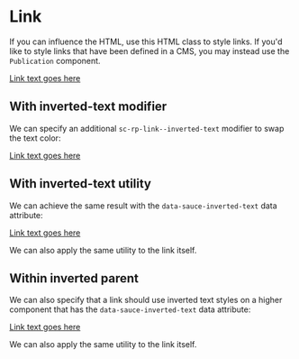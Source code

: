 
<Meta title="Components/Raspberry Pi/Link" />

# Link

If you can influence the HTML, use this HTML class to style links. If you'd like to style links that have been defined in a CMS, you may instead use the `Publication` component.

<Story name="Vanilla">
  <a className="sc-rp-link" href="#">
    Link text goes here
  </a>
</Story>

## With inverted-text modifier

We can specify an additional `sc-rp-link--inverted-text` modifier to swap the text color:

<Story name="With Inverted Text Modifier">
  <div style={{ backgroundColor: '#002B3F', padding: '20px' }}>
    <a className="sc-rp-link sc-rp-link--inverted-text" href="#">
      Link text goes here
    </a>
  </div>
</Story>


## With inverted-text utility

We can achieve the same result with the `data-sauce-inverted-text` data attribute:

<Story name="With inverted-text utility">
  <div style={{ backgroundColor: '#002B3F', padding: '20px' }}>
    <a className="sc-rp-link" data-sauce-inverted-text href="#">
      Link text goes here
    </a>
  </div>
</Story>

We can also apply the same utility to the link itself.

## Within inverted parent

We can also specify that a link should use inverted text styles on a higher component that has the `data-sauce-inverted-text` data attribute:

<Story name="Within inverted parent">
  <div data-sauce-inverted-text style={{ backgroundColor: '#002B3F', padding: '20px' }}>
    <a className="sc-rp-link" href="#">
      Link text goes here
    </a>
  </div>
</Story>

We can also apply the same utility to the link itself.
